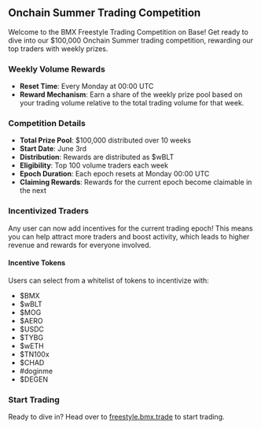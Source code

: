 ## Onchain Summer Trading Competition

Welcome to the BMX Freestyle Trading Competition on Base! Get ready to dive into our $100,000 Onchain Summer trading competition, rewarding our top traders with weekly prizes.

### Weekly Volume Rewards

- **Reset Time**: Every Monday at 00:00 UTC
- **Reward Mechanism**: Earn a share of the weekly prize pool based on your trading volume relative to the total trading volume for that week.

### Competition Details

- **Total Prize Pool**: $100,000 distributed over 10 weeks
- **Start Date**: June 3rd
- **Distribution**: Rewards are distributed as $wBLT
- **Eligibility**: Top 100 volume traders each week
- **Epoch Duration**: Each epoch resets at Monday 00:00 UTC
- **Claiming Rewards**: Rewards for the current epoch become claimable in the next

### Incentivized Traders

Any user can now add incentives for the current trading epoch! This means you can help attract more traders and boost activity, which leads to higher revenue and rewards for everyone involved.

#### Incentive Tokens

Users can select from a whitelist of tokens to incentivize with:

- $BMX
- $wBLT
- $MOG
- $AERO
- $USDC
- $TYBG
- $wETH
- $TN100x
- $CHAD
- #doginme
- $DEGEN

### Start Trading

Ready to dive in? Head over to [freestyle.bmx.trade](http://freestyle.bmx.trade) to start trading.

